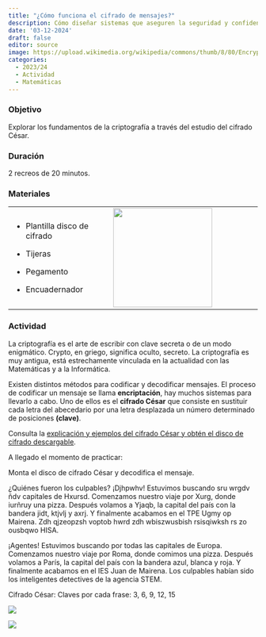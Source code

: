 ```yaml
---
title: "¿Cómo funciona el cifrado de mensajes?"
description: Cómo diseñar sistemas que aseguren la seguridad y confidencialidad de la información.
date: '03-12-2024'
draft: false
editor: source
image: https://upload.wikimedia.org/wikipedia/commons/thumb/8/80/Encryption_device%2C_probably_German%2C_before_1587%2C_severely_damaged_in_1945_-_Mathematisch-Physikalischer_Salon%2C_Dresden_-_DSC08038.JPG/640px-Encryption_device%2C_probably_German%2C_before_1587%2C_severely_damaged_in_1945_-_Mathematisch-Physikalischer_Salon%2C_Dresden_-_DSC08038.JPG
categories: 
  - 2023/24
  - Actividad
  - Matemáticas
---
```


### Objetivo

Explorar los fundamentos de la criptografía a través del estudio del cifrado César.

### Duración

2 recreos de 20 minutos.

### Materiales

+--------------------------------+-----------------------------------------------+
| -   Plantilla disco de cifrado | ![](images/material_cifrado.jpg){width="200"} |
|                                |                                               |
| -   Tijeras                    |                                               |
|                                |                                               |
| -   Pegamento                  |                                               |
|                                |                                               |
| -   Encuadernador              |                                               |
+--------------------------------+-----------------------------------------------+

### Actividad

La criptografía es el arte de escribir con clave secreta o de un modo enigmático. Crypto, en griego, significa oculto, secreto. La criptografía es muy antigua, está estrechamente vinculada en la actualidad con las Matemáticas y a la Informática.

Existen distintos métodos para codificar y decodificar mensajes. El proceso de codificar un mensaje se llama **encriptación**, hay muchos sistemas para llevarlo a cabo. Uno de ellos es el **cifrado César** que consiste en sustituir cada letra del abecedario por una letra desplazada un número determinado de posiciones **(clave)**.

Consulta la [explicación y ejemplos del cifrado César y obtén el disco de cifrado descargable](https://eduescaperoom.com/ejemplos-de-uso-del-cifrado-cesar-en-un-escape-room-educativo/).

A llegado el momento de practicar:

Monta el disco de cifrado César y decodifica el mensaje.

::: {.callout-note title="Descifrar el siguiente mensaje" appearance="minimal"}
¿Quiénes fueron los culpables? ¡Djhpwhv! Estuvimos buscando sru wrgdv ñdv capitales de Hxursd. Comenzamos nuestro viaje por Xurg, donde iurñruy una pizza. Después volamos a Yjaqb, la capital del país con la bandera jidt, ktjvlj y axrj. Y finalmente acabamos en el TPE Ugmy op Mairena. Zdh qjzeopzsh voptob hwrd zdh wbiszwusbish rsisqiwksh rs zo ousbqwo HISA.
:::

::: {.callout-tip title="Solución" appearance="minimal" collapse="true"}
¡Agentes! Estuvimos buscando por todas las capitales de Europa. Comenzamos nuestro viaje por Roma, donde comimos una pizza. Después volamos a París, la capital del país con la bandera azul, blanca y roja. Y finalmente acabamos en el IES Juan de Mairena. Los culpables habían sido los inteligentes detectives de la agencia STEM.

Cifrado César: Claves por cada frase: 3, 6, 9, 12, 15
:::

:::{layout-ncol=2}

![](./images/trabajando_cifrado_1.jpg)

![](./images/trabajando_cifrado_2.jpg)

:::